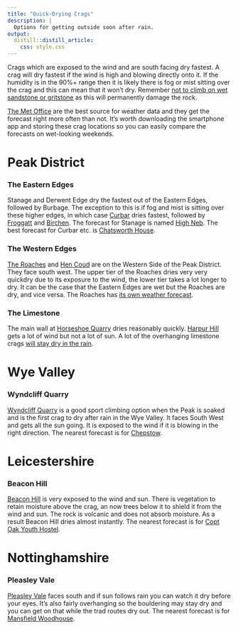 ```yaml
---
title: "Quick-Drying Crags"
description: | 
  Options for getting outside soon after rain.
output: 
  distill::distill_article:
    css: style.css
---
```


Crags which are exposed to the wind and are south facing dry fastest. A crag will dry fastest if the wind is high and blowing directly onto it. If the humidity is in the 90%+ range then it is likely there is fog or mist sitting over the crag and this can mean that it won't dry. Remember [not to climb on wet sandstone or gritstone](https://www.ukclimbing.com/articles/skills/series/respecttherock/chalk_use-9892) as this will permanently damage the rock.

[The Met Office](https://www.metoffice.gov.uk/) are the best source for weather data and they get the forecast right more often than not. It's worth downloading the smartphone app and storing these crag locations so you can easily compare the forecasts on wet-looking weekends.

# Peak District
### The Eastern Edges
Stanage and Derwent Edge dry the fastest out of the Eastern Edges, followed by Burbage. The exception to this is if fog and mist is sitting over these higher edges, in which case [Curbar](https://www.ukclimbing.com/logbook/crag.php?id=21) dries fastest, followed by [Froggatt](https://www.ukclimbing.com/logbook/crags/froggatt_edge_derbyshire-22) and [Birchen](https://www.ukclimbing.com/logbook/crags/birchen_edge-94). The forecast for Stanage is named [High Neb](https://www.metoffice.gov.uk/weather/forecast/gcqzd69kf). The best forecast for Curbar etc. is [Chatsworth House](https://www.metoffice.gov.uk/weather/forecast/gcqyg6gsh).

### The Western Edges
[The Roaches](https://www.ukclimbing.com/logbook/crags/roaches_upper_tier-797) and [Hen Coud](https://www.ukclimbing.com/logbook/crag.php?id=899#maps) are on the Western Side of the Peak District. They face south west. The upper tier of the Roaches dries very very quickdry due to its exposure to the wind, the lower tier takes a lot longer to dry. It can be the case that the Eastern Edges are wet but the Roaches are dry, and vice versa. The Roaches has [its own weather forecast](https://www.metoffice.gov.uk/weather/forecast/gcqw6rxvc).

### The Limestone
The main wall at [Horseshoe Quarry](https://www.ukclimbing.com/logbook/crags/horseshoe_quarry-148) dries reasonably quickly. [Harpur Hill](https://www.ukclimbing.com/logbook/crags/harpur_hill_quarry-956) gets a lot of wind but not a lot of sun. A lot of the overhanging limestone crags [will stay dry in the rain](weatherproof_crags.html).

# Wye Valley
### Wyndcliff Quarry
[Wyndcliff Quarry](https://www.ukclimbing.com/logbook/crags/wyndcliff_quarry-2731) is a good sport climbing option when the Peak is soaked and is the first crag to dry after rain in the Wye Valley. It faces South West and gets all the sun going. It is exposed to the wind if it is blowing in the right direction. The nearest forecast is for [Chepstow](https://www.metoffice.gov.uk/weather/forecast/gcnjg1jby).

# Leicestershire
### Beacon Hill
[Beacon Hill](https://www.ukclimbing.com/logbook/crags/beacon_hill_leicestershire-1170) is very exposed to the wind and sun. There is vegetation to retain moisture above the crag, an now trees below it to shield it from the wind and sun. The rock is volcanic and does not absorb moisture. As a result Beacon Hill dries almost instantly. The nearest forecast is for [Copt Oak Youth Hostel](https://www.metoffice.gov.uk/weather/forecast/gcr5fgdhm).

# Nottinghamshire
### Pleasley Vale
[Pleasley Vale](https://www.ukclimbing.com/logbook/crags/pleasley_vale-1378) faces south and if sun follows rain you can watch it dry before your eyes. It's also fairly overhanging so the bouldering may stay dry and you can get on that while the trad routes dry out. The nearest forecast is for [Mansfield Woodhouse](https://www.metoffice.gov.uk/weather/forecast/gcrnkywg8).
